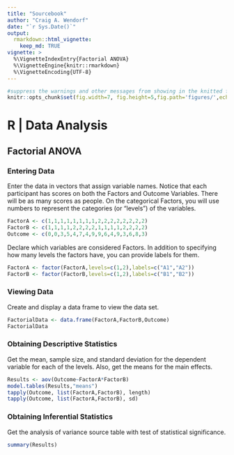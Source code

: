 ```yaml
---
title: "Sourcebook"
author: "Craig A. Wendorf"
date: "`r Sys.Date()`"
output: 
  rmarkdown::html_vignette:
    keep_md: TRUE
vignette: >
  %\VignetteIndexEntry{Factorial ANOVA}
  %\VignetteEngine{knitr::rmarkdown}
  %\VignetteEncoding{UTF-8}
---
```


```r
#suppress the warnings and other messages from showing in the knitted file.
knitr::opts_chunk$set(fig.width=7, fig.height=5,fig.path='figures/',echo=TRUE,warning=FALSE,message=FALSE)
```

# R | Data Analysis

## Factorial ANOVA

### Entering Data

Enter the data in vectors that assign variable names. Notice that each participant has scores on both the Factors and Outcome Variables. There will be as many scores as people. On the categorical Factors, you will use numbers to represent the categories (or “levels”) of the variables.

```r
FactorA <- c(1,1,1,1,1,1,1,1,2,2,2,2,2,2,2,2)
FactorB <- c(1,1,1,1,2,2,2,2,1,1,1,1,2,2,2,2)
Outcome <- c(0,0,3,5,4,7,4,9,9,6,4,9,3,6,8,3)
```

Declare which variables are considered Factors. In addition to specifying how many levels the factors have, you can provide labels for them.

```r
FactorA <- factor(FactorA,levels=c(1,2),labels=c("A1","A2"))
FactorB <- factor(FactorB,levels=c(1,2),labels=c("B1","B2"))
```

### Viewing Data

Create and display a data frame to view the data set.

```r
FactorialData <- data.frame(FactorA,FactorB,Outcome)
FactorialData
```

### Obtaining Descriptive Statistics

Get the mean, sample size, and standard deviation for the dependent variable for each of the levels. Also, get the means for the main effects.

```r
Results <- aov(Outcome~FactorA*FactorB)
model.tables(Results,"means")
tapply(Outcome, list(FactorA,FactorB), length)
tapply(Outcome, list(FactorA,FactorB), sd)
```

### Obtaining Inferential Statistics

Get the analysis of variance source table with test of statistical significance.

```r
summary(Results)
```
